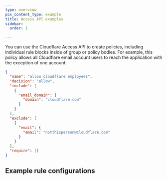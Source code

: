 ```yaml
---
type: overview
pcx_content_type: example
title: Access API examples
sidebar:
  order: 1

---
```





You can use the Cloudflare Access API to create policies, including individual rule blocks inside of group or policy bodies. For example, this policy allows all Cloudflare email account users to reach the application with the exception of one account:

```json
{
  "name": "allow cloudflare employees",
  "decision": "allow",
  "include": [
    {
      "email_domain": {
        "domain": "cloudflare.com"
      }
    }
  ],
  "exclude": [
    {
      "email": {
        "email": "notthisperson@cloudflare.com"
      }
    }
  ],
  "require": []
}
```



## Example rule configurations

<ListExamples directory="cloudflare-one/api-terraform/access-api-examples/" />
